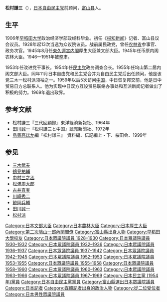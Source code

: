 {{Infobox Officeholder
|name=松村 謙三
|original_name= 
|image=Kenzo Matsumura 01.jpg
|imagesize         =
|smallimage        =
|caption           =
|order             = 
|office            = {{JPN}}第58任[[文部大臣_(日本)|文部大臣]]
|term_start        = 1955年3月18日
|term_end          = 1955年11月21日
|primeminister     = [[鳩山一郎|鳩山一郎]]
|predecessor       = {{link-ja|安藤正純|安藤正純}}
|successor        =  {{link-ja|清瀨一郎|清瀬一郎}}
|office1            = {{EOJ}}第2任[[農林大臣|農林大臣]]
|term_start1        = 1945年10月9日
|term_end1          = 1946年1月13日
|primeminister1     = [[幣原喜重郎|幣原喜重郎]]
|predecessor1       = {{link-ja|千石興太郎|千石興太郎}}
|successor1        =  {{link-ja|副島千八|副島千八}}
|office2            = {{EOJ}}第13任{{link-ja|厚生大臣|厚生大臣}}
|term_start2        = 1945年8月17日
|term_end2         = 1945年10月9日
|primeminister2     =  [[東久邇宮稔彦|東久邇宮稔彦]]
|predecessor2       = {{link-ja|岡田忠彦|岡田忠彦}}
|successor2        =  [[芦田均|芦田均]]
|office3          = {{EOJ}}第62任[[文部大臣_(日本)|文部大臣]]
|term_start3        = 1945年8月17日
|term_end3          = 1945年8月18日
|primeminister3     = [[東久邇宮稔彦|東久邇宮稔彦]]
|predecessor3       = {{link-ja|太田耕造|太田耕造}}
|successor3        =  {{link-ja|前田多門|前田多門}}
| office4 = {{JPN}}[[眾議院_(日本)|眾議院]]議員
|term_start4  = 1952年10月2日
|term_end4   = 1969年12月2日
|predecessor4 = 
|successor4  = 
|constituency4 = {{link-ja|富山縣第2區 (中選舉區)|富山県第2区 (中選挙区)|富山縣第2區}}
| office5 = {{EOJ}}[[眾議院_(日本)|眾議院]]議員
|term_start5  = 1928年2月21日
|term_end5   = 1945年12月18日
|predecessor5 = 新設選區
|successor5  = 選區廢除
|constituency5 = 富山縣第2區
| office6 = {{flagicon|Toyama}}{{link-ja|富山縣議会|富山県議会}}議員
|term_start6  = 1919年
|term_end6   = ?
|constituency6 = 
| office7 = [[File:Flag_of_Fukumitsu_Toyama.png|22px]] 富山縣{{link-ja|福光町|福光町}}議会議員
|term_start7  = 1917年
|term_end7   = 1919年
|constituency7 = 
|birth_date        = {{birth date|1883|1|24}}
|birth_place       = {{EOJ}}[[石川縣|石川縣]][[砺波郡|砺波郡]]{{link-ja|福光町|福光町}}<br>（現[[富山縣|富山縣]][[南砺市|南砺市]]）
|death_date        = {{death date and age|1971|8|21|1883|1|24}}
|death_place       = 
|party             = （[[立憲民政党|立憲民政党]]→）<br/>（{{link-ja|翼贊政治会|翼賛政治会}}→）<br/>（{{link-ja|大日本政治会|大日本政治会}}→）<br/>（[[日本進步党|日本進步党]]→）<br/>（[[無党籍|無党籍]]→）<br/>（{{link-ja|新政俱樂部|新政クラブ}}→）<br/>（{{link-ja|改進党|改進党}}→）<br/>（[[日本民主黨_(1954年)|日本民主党]]→）<br/>[[自由民主党_(日本)|自由民主党]]
|spouse            =
|relatives= 
|children=
|parents= 
|occupation = [[报知新闻|报知新闻]][[記者|記者]]
|alma_mater        = [[早稻田大学|早稻田大学]]
}}
{{japanese|松村 謙三|まつむら けんぞう|Matsumura Kenzō}}
'''松村謙三'''（{{bd|1883年|1月24日|1971年|8月21日|Matsumura, Kenzou}}），[[日本|日本]][[自由民主黨_(日本)|自由民主党]]前顾问，[[富山县|富山县]]人。

==生平==
1906年[[早稻田大学|早稻田大学]]政治经济学部政经科毕业。初任《[[报知新闻|报知新闻]]》记者、富山县议会议员。1928年起13次当选为众议院议员。战前属民政党，曾任[[农林省|农林省]]参事官、政务次官。1945年8月任[[東久邇宮内閣|東久邇宮内閣]]厚生大臣兼文部大臣。1945年任币原内阁农林大臣。1946—1951年被整肃。

1953年任改进党干事长。1954年任[[日本民主黨_(1954年)|民主党]]政务调查会长。1955年任坞山第二届内阁文部大臣。同年11月日本自由党和民主党合并为自由民主党后出任顾问，他是该党三木一松村派领袖之一。1959年以后5次访问[[中国|中国]]，中日恢复邦交前，他是日中贸易日方总联系人。他为实现中日双方互设贸易联络办事处和互派新闻记者做出了积极的努力。1969年退出政界。

== 参考文献 ==
*松村謙三『三代回顧録』東洋経済新報社、1964年
*[[田川誠一|田川誠一]]『松村謙三と中国』読売新聞社、1972年
*[[島善高|島善高]]ほか編『松村謙三』　資料編、伝記編上・下、桜田会、1999年

== 参见 ==
*[[三木武夫|三木武夫]]
*[[鶴見祐輔|鶴見祐輔]]
*[[中村三之丞|中村三之丞]]
*[[松浦周太郎|松浦周太郎]]
*[[古井喜実|古井喜実]]
*[[川崎秀二|川崎秀二]]
*[[鯨岡兵輔|鯨岡兵輔]]
*[[田川誠一|田川誠一]]
*[[番町政策研究所|松村派]]

{{先代次代|卫生大臣|第13代：1945年|[[岡田忠彦|岡田忠彦]]|[[芦田均|芦田均]]}}
{{先代次代|[[农林大臣|农林大臣]]|1945年 - 1946年|[[千石興太郎|千石興太郎]]|[[副島千八|副島千八]]}}
{{先代次代|[[文部大臣|文部大臣]]（兼任）|第62代：1945年 - 1945年|[[太田耕造|太田耕造]]|[[前田多門|前田多門]]}}
{{先代次代|文部大臣|第76代：1955年|[[安藤正純|安藤正純]]|[[清瀬一郎|清瀬一郎]]}}
{{文部科学大臣}}
{{農林水產大臣}}
{{厚生勞動大臣}}
{{第二次鳩山一郎內閣}}

{{DEFAULTSORT:Matsumura, Kenzou}}
[[Category:日本文部大臣|Category:日本文部大臣]]
[[Category:日本農林大臣|Category:日本農林大臣]]
[[Category:日本厚生大臣|Category:日本厚生大臣]]
[[Category:第二次鳩山一郎內閣閣僚|Category:第二次鳩山一郎內閣閣僚]]
[[Category:富山縣出身人物|Category:富山縣出身人物]]
[[Category:早稻田大學校友|Category:早稻田大學校友]]
[[Category:日本眾議院議員_1928–1930|Category:日本眾議院議員 1928–1930]]
[[Category:日本眾議院議員_1930–1932|Category:日本眾議院議員 1930–1932]]
[[Category:日本眾議院議員_1932–1936|Category:日本眾議院議員 1932–1936]]
[[Category:日本眾議院議員_1936–1937|Category:日本眾議院議員 1936–1937]]
[[Category:日本眾議院議員_1937–1942|Category:日本眾議院議員 1937–1942]]
[[Category:日本眾議院議員_1942–1945|Category:日本眾議院議員 1942–1945]]
[[Category:日本眾議院議員_1952–1953|Category:日本眾議院議員 1952–1953]]
[[Category:日本眾議院議員_1953–1955|Category:日本眾議院議員 1953–1955]]
[[Category:日本眾議院議員_1955–1958|Category:日本眾議院議員 1955–1958]]
[[Category:日本眾議院議員_1958–1960|Category:日本眾議院議員 1958–1960]]
[[Category:日本眾議院議員_1960–1963|Category:日本眾議院議員 1960–1963]]
[[Category:日本眾議院議員_1963–1966|Category:日本眾議院議員 1963–1966]]
[[Category:日本眾議院議員_1967–1969|Category:日本眾議院議員 1967–1969]]
[[Category:日本民主黨_(1954年)黨員|Category:日本民主黨 (1954年)黨員]]
[[Category:日本自由民主黨黨員|Category:日本自由民主黨黨員]]
[[Category:富山縣選出日本眾議院議員|Category:富山縣選出日本眾議院議員]]
[[Category:日本記者|Category:日本記者]]
[[Category:媒體記者出身的政治人物|Category:媒體記者出身的政治人物]]
[[Category:從二位受位者|Category:從二位受位者]]
[[Category:日本男性眾議院議員|Category:日本男性眾議院議員]]
